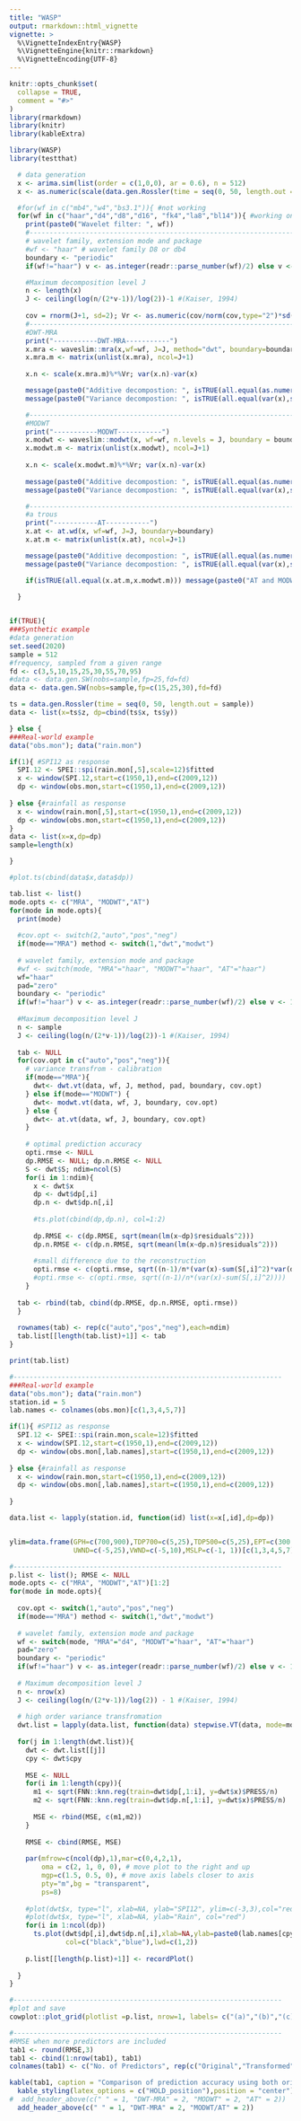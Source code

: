 ```yaml
---
title: "WASP"
output: rmarkdown::html_vignette
vignette: >
  %\VignetteIndexEntry{WASP}
  %\VignetteEngine{knitr::rmarkdown}
  %\VignetteEncoding{UTF-8}
---
```


```r
knitr::opts_chunk$set(
  collapse = TRUE,
  comment = "#>"
)
library(rmarkdown)
library(knitr)
library(kableExtra)
```

```r
library(WASP)
library(testthat)
```

```r
  # data generation
  x <- arima.sim(list(order = c(1,0,0), ar = 0.6), n = 512)
  x <- as.numeric(scale(data.gen.Rossler(time = seq(0, 50, length.out = 512))$x, scale=F))

  #for(wf in c("mb4","w4","bs3.1")){ #not working
  for(wf in c("haar","d4","d8","d16", "fk4","la8","bl14")){ #working ones
    print(paste0("Wavelet filter: ", wf))
    #----------------------------------------------------------------------------
    # wavelet family, extension mode and package
    #wf <- "haar" # wavelet family D8 or db4
    boundary <- "periodic"
    if(wf!="haar") v <- as.integer(readr::parse_number(wf)/2) else v <- 1

    #Maximum decomposition level J
    n <- length(x)
    J <- ceiling(log(n/(2*v-1))/log(2))-1 #(Kaiser, 1994)
    
    cov = rnorm(J+1, sd=2); Vr <- as.numeric(cov/norm(cov,type="2")*sd(x))
    #----------------------------------------------------------------------------
    #DWT-MRA
    print("-----------DWT-MRA-----------")
    x.mra <- waveslim::mra(x,wf=wf, J=J, method="dwt", boundary=boundary)
    x.mra.m <- matrix(unlist(x.mra), ncol=J+1)
    
    x.n <- scale(x.mra.m)%*%Vr; var(x.n)-var(x)

    message(paste0("Additive decompostion: ", isTRUE(all.equal(as.numeric(x),rowSums(x.mra.m)))))
    message(paste0("Variance decompostion: ", isTRUE(all.equal(var(x),sum(apply(x.mra.m,2,var))))))

    #----------------------------------------------------------------------------
    #MODWT
    print("-----------MODWT-----------")
    x.modwt <- waveslim::modwt(x, wf=wf, n.levels = J, boundary = boundary)
    x.modwt.m <- matrix(unlist(x.modwt), ncol=J+1)
    
    x.n <- scale(x.modwt.m)%*%Vr; var(x.n)-var(x)
    
    message(paste0("Additive decompostion: ", isTRUE(all.equal(as.numeric(x),rowSums(x.modwt.m)))))
    message(paste0("Variance decompostion: ", isTRUE(all.equal(var(x),sum(apply(x.modwt.m,2,var))))))

    #----------------------------------------------------------------------------
    #a trous
    print("-----------AT-----------")
    x.at <- at.wd(x, wf=wf, J=J, boundary=boundary)
    x.at.m <- matrix(unlist(x.at), ncol=J+1)

    message(paste0("Additive decompostion: ", isTRUE(all.equal(as.numeric(x),rowSums(x.at)))))
    message(paste0("Variance decompostion: ", isTRUE(all.equal(var(x),sum(apply(x.at,2,var))))))

    if(isTRUE(all.equal(x.at.m,x.modwt.m))) message(paste0("AT and MODWT is equivalent using ", wf))

  }
  
```

```r
if(TRUE){
###Synthetic example
#data generation
set.seed(2020)
sample = 512
#frequency, sampled from a given range
fd <- c(3,5,10,15,25,30,55,70,95)
#data <- data.gen.SW(nobs=sample,fp=25,fd=fd)
data <- data.gen.SW(nobs=sample,fp=c(15,25,30),fd=fd)

ts = data.gen.Rossler(time = seq(0, 50, length.out = sample))
data <- list(x=ts$z, dp=cbind(ts$x, ts$y))

} else {
###Real-world example
data("obs.mon"); data("rain.mon")

if(1){ #SPI12 as response
  SPI.12 <- SPEI::spi(rain.mon[,5],scale=12)$fitted
  x <- window(SPI.12,start=c(1950,1),end=c(2009,12))
  dp <- window(obs.mon,start=c(1950,1),end=c(2009,12))
  
} else {#rainfall as response
  x <- window(rain.mon[,5],start=c(1950,1),end=c(2009,12))
  dp <- window(obs.mon,start=c(1950,1),end=c(2009,12))
}
data <- list(x=x,dp=dp)
sample=length(x)

}

#plot.ts(cbind(data$x,data$dp))

tab.list <- list()
mode.opts <- c("MRA", "MODWT","AT")
for(mode in mode.opts){
  print(mode)
  
  #cov.opt <- switch(2,"auto","pos","neg")
  if(mode=="MRA") method <- switch(1,"dwt","modwt")
  
  # wavelet family, extension mode and package
  #wf <- switch(mode, "MRA"="haar", "MODWT"="haar", "AT"="haar")
  wf="haar"
  pad="zero"
  boundary <- "periodic"
  if(wf!="haar") v <- as.integer(readr::parse_number(wf)/2) else v <- 1
  
  #Maximum decomposition level J
  n <- sample
  J <- ceiling(log(n/(2*v-1))/log(2))-1 #(Kaiser, 1994)
  
  tab <- NULL
  for(cov.opt in c("auto","pos","neg")){
    # variance transfrom - calibration
    if(mode=="MRA"){
      dwt<- dwt.vt(data, wf, J, method, pad, boundary, cov.opt)
    } else if(mode=="MODWT") {
      dwt<- modwt.vt(data, wf, J, boundary, cov.opt)
    } else {
      dwt<- at.vt(data, wf, J, boundary, cov.opt)
    }
    
    # optimal prediction accuracy
    opti.rmse <- NULL
    dp.RMSE <- NULL; dp.n.RMSE <- NULL
    S <- dwt$S; ndim=ncol(S)
    for(i in 1:ndim){
      x <- dwt$x
      dp <- dwt$dp[,i]
      dp.n <- dwt$dp.n[,i]
      
      #ts.plot(cbind(dp,dp.n), col=1:2)
  
      dp.RMSE <- c(dp.RMSE, sqrt(mean(lm(x~dp)$residuals^2)))
      dp.n.RMSE <- c(dp.n.RMSE, sqrt(mean(lm(x~dp.n)$residuals^2)))
  
      #small difference due to the reconstruction
      opti.rmse <- c(opti.rmse, sqrt((n-1)/n*(var(x)-sum(S[,i]^2)*var(dp)/var(dp.n)))) 
      #opti.rmse <- c(opti.rmse, sqrt((n-1)/n*(var(x)-sum(S[,i]^2))))
    }
  
  tab <- rbind(tab, cbind(dp.RMSE, dp.n.RMSE, opti.rmse))
  }
  
  rownames(tab) <- rep(c("auto","pos","neg"),each=ndim)
  tab.list[[length(tab.list)+1]] <- tab
} 

print(tab.list)

```

```r
#-------------------------------------------------------------------
###Real-world example
data("obs.mon"); data("rain.mon")
station.id = 5
lab.names <- colnames(obs.mon)[c(1,3,4,5,7)]

if(1){ #SPI12 as response
  SPI.12 <- SPEI::spi(rain.mon,scale=12)$fitted
  x <- window(SPI.12,start=c(1950,1),end=c(2009,12))
  dp <- window(obs.mon[,lab.names],start=c(1950,1),end=c(2009,12))
  
} else {#rainfall as response
  x <- window(rain.mon,start=c(1950,1),end=c(2009,12))
  dp <- window(obs.mon[,lab.names],start=c(1950,1),end=c(2009,12))
  
}

data.list <- lapply(station.id, function(id) list(x=x[,id],dp=dp))


ylim=data.frame(GPH=c(700,900),TDP700=c(5,25),TDP500=c(5,25),EPT=c(300,330),
                UWND=c(-5,25),VWND=c(-5,10),MSLP=c(-1, 1))[c(1,3,4,5,7)]

#-------------------------------------------------------------------
p.list <- list(); RMSE <- NULL
mode.opts <- c("MRA", "MODWT","AT")[1:2]
for(mode in mode.opts){
  
  cov.opt <- switch(1,"auto","pos","neg")
  if(mode=="MRA") method <- switch(1,"dwt","modwt")
  
  # wavelet family, extension mode and package
  wf <- switch(mode, "MRA"="d4", "MODWT"="haar", "AT"="haar")
  pad="zero"
  boundary <- "periodic"
  if(wf!="haar") v <- as.integer(readr::parse_number(wf)/2) else v <- 1
  
  # Maximum decomposition level J
  n <- nrow(x)
  J <- ceiling(log(n/(2*v-1))/log(2)) - 1 #(Kaiser, 1994)
  
  # high order variance transfromation
  dwt.list = lapply(data.list, function(data) stepwise.VT(data, mode=mode, wf=wf))
  
  for(j in 1:length(dwt.list)){
    dwt <- dwt.list[[j]]
    cpy <- dwt$cpy
    
    MSE <- NULL
    for(i in 1:length(cpy)){
      m1 <- sqrt(FNN::knn.reg(train=dwt$dp[,1:i], y=dwt$x)$PRESS/n)
      m2 <- sqrt(FNN::knn.reg(train=dwt$dp.n[,1:i], y=dwt$x)$PRESS/n)
      
      MSE <- rbind(MSE, c(m1,m2))
    }
    
    RMSE <- cbind(RMSE, MSE)
    
    par(mfrow=c(ncol(dp),1),mar=c(0,4,2,1),
        oma = c(2, 1, 0, 0), # move plot to the right and up
        mgp=c(1.5, 0.5, 0), # move axis labels closer to axis
        pty="m",bg = "transparent",
        ps=8)
    
    #plot(dwt$x, type="l", xlab=NA, ylab="SPI12", ylim=c(-3,3),col="red")
    #plot(dwt$x, type="l", xlab=NA, ylab="Rain", col="red")
    for(i in 1:ncol(dp))
      ts.plot(dwt$dp[,i],dwt$dp.n[,i],xlab=NA,ylab=paste0(lab.names[cpy[i]]), #ylim=ylim[,i],
              col=c("black","blue"),lwd=c(1,2))
    
    p.list[[length(p.list)+1]] <- recordPlot()
    
  }
}

#-------------------------------------------------------------------
#plot and save
cowplot::plot_grid(plotlist =p.list, nrow=1, labels= c("(a)","(b)","(c)"))

#-------------------------------------------------------------------
#RMSE when more predictors are included
tab1 <- round(RMSE,3)
tab1 <- cbind(1:nrow(tab1), tab1)
colnames(tab1) <- c("No. of Predictors", rep(c("Original","Transformed"), length(mode.opts)))

kable(tab1, caption = "Comparison of prediction accuracy using both original and transformed high order predictors", booktabs = T) %>%
  kable_styling(latex_options = c("HOLD_position"),position = "center") %>%
#  add_header_above(c(" " = 1, "DWT-MRA" = 2, "MODWT" = 2, "AT" = 2))
  add_header_above(c(" " = 1, "DWT-MRA" = 2, "MODWT/AT" = 2)) 
```






